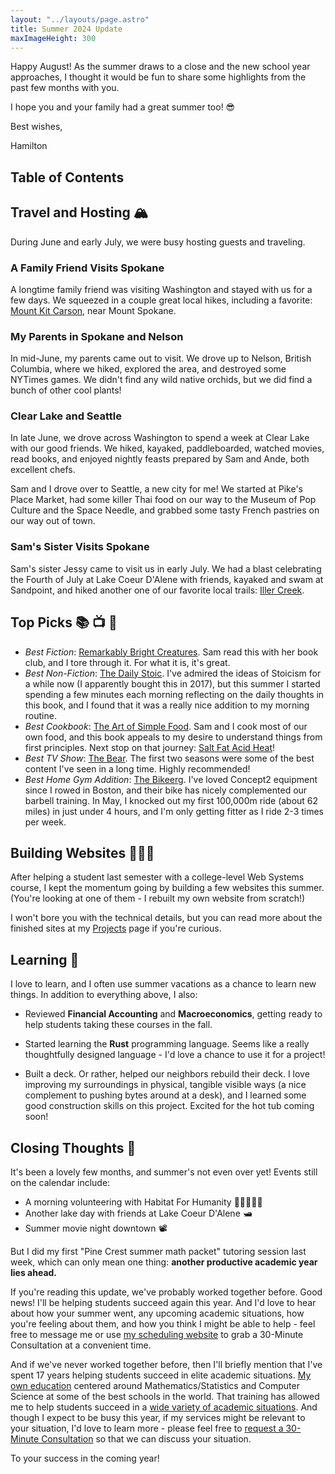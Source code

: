 ```yaml
---
layout: "../layouts/page.astro"
title: Summer 2024 Update
maxImageHeight: 300
---
```


<div class="mr-9">
Happy August! As the summer draws to a close and the new school year approaches, I thought it would be fun to share some highlights from the past few months with you.

I hope you and your family had a great summer too! 😎

<div class="text-right">
<p class="-mb-6">Best wishes,</p>
<p>Hamilton</p>
</div>
</div>


<CaptionedImage
  src={manito}
  alt="Hamilton and Sam at the gardens in Manito Park, in downtown Spokane."
  caption="Enjoying a beautiful summer evening with Sam at Manito Park."
  maxHeight={350}
/>

## Table of Contents

## Travel and Hosting 🏔️

During June and early July, we were busy hosting guests and traveling.

### A Family Friend Visits Spokane

A longtime family friend was visiting Washington and stayed with us for a few days. We squeezed in a couple great local hikes, including a favorite: [Mount Kit Carson](https://www.alltrails.com/ar/trail/us/washington/mount-kit-carson-trail), near Mount Spokane.


<CaptionedImage
  src={david}
  alt="A picturesque view from the top of Mount Kit Carson with Hamilton, Sam, and David in the foreground."
  caption="Greetings from the top of Mount Kit Carson!"
  maxHeight={350}
/>

### My Parents in Spokane and Nelson

In mid-June, my parents came out to visit. We drove up to Nelson, British Columbia, where we hiked, explored the area, and destroyed some NYTimes games. We didn't find any wild native orchids, but we did find a bunch of other cool plants!


<CaptionedImage
  src={nelson}
  alt="A picturesque view from the top of Pulpit Rock with my parents and Sam."
  caption="Nelson from the top of Pulpit Rock - great hike!"
  maxHeight={400}
/>

### Clear Lake and Seattle

In late June, we drove across Washington to spend a week at Clear Lake with our good friends. We hiked, kayaked, paddleboarded, watched movies, read books, and enjoyed nightly feasts prepared by Sam and Ande, both excellent chefs.


<CaptionedImage
  src={clearLake}
  alt="A serene picture of Clear Lake at sunrise from the north shore."
  caption="Sunrise at Clear Lake. Mt. Rainier isn't far away!"
  maxHeight={400}
/>

Sam and I drove over to Seattle, a new city for me! We started at Pike's Place Market, had some killer Thai food on our way to the Museum of Pop Culture and the Space Needle, and grabbed some tasty French pastries on our way out of town.


<CaptionedImage
  src={seattle}
  alt="Ham and Sam standing in Pike's Place Market, Seattle, with the Public Market Center sign behind us."
  caption="Just a chilly, rainy summer afternoon in Seattle."
  maxHeight={350}
/>

### Sam's Sister Visits Spokane

Sam's sister Jessy came to visit us in early July. We had a blast celebrating the Fourth of July at Lake Coeur D'Alene with friends, kayaked and swam at Sandpoint, and hiked another one of our favorite local trails: [Iller Creek](https://www.alltrails.com/ar/trail/us/washington/iller-creek-conservation-area-trail).


<CaptionedImage
  src={jessy}
  alt="Jessy, Sam, and Hamilton at the top of Iller Creek."
  caption="On a clear day, you can see almost 50 miles!"
  maxHeight={400}
/>

## Top Picks 📚 📺 💪

- _Best Fiction_: [Remarkably Bright Creatures](https://a.co/d/0VQd216). Sam read this with her book club, and I tore through it. For what it is, it's great.
- _Best Non-Fiction_: [The Daily Stoic](https://www.amazon.com/Daily-Stoic-Meditations-Wisdom-Perseverance/dp/0735211736/). I've admired the ideas of Stoicism for a while now (I apparently bought this in 2017), but this summer I started spending a few minutes each morning reflecting on the daily thoughts in this book, and I found that it was a really nice addition to my morning routine.
- _Best Cookbook_: [The Art of Simple Food](https://a.co/d/84mvHOq). Sam and I cook most of our own food, and this book appeals to my desire to understand things from first principles. Next stop on that journey: [Salt Fat Acid Heat](https://a.co/d/2ojRlja)!
- _Best TV Show_: [The Bear](https://www.fxnetworks.com/shows/the-bear). The first two seasons were some of the best content I've seen in a long time. Highly recommended!
- _Best Home Gym Addition_: [The Bikeerg](https://www.concept2.com/ergs/bikeerg). I've loved Concept2 equipment since I rowed in Boston, and their bike has nicely complemented our barbell training. In May, I knocked out my first 100,000m ride (about 62 miles) in just under 4 hours, and I'm only getting fitter as I ride 2-3 times per week.

## Building Websites 👨🏻‍💻

After helping a student last semester with a college-level Web Systems course, I kept the momentum going by building a few websites this summer. (You're looking at one of them - I rebuilt my own website from scratch!)

I won't bore you with the technical details, but you can read more about the finished sites at my [Projects](/projects) page if you're curious.

## Learning 🧠

I love to learn, and I often use summer vacations as a chance to learn new things. In addition to everything above, I also:

- Reviewed **Financial Accounting** and **Macroeconomics**, getting ready to help students taking these courses in the fall.

- Started learning the **Rust** programming language. Seems like a really thoughtfully designed language - I'd love a chance to use it for a project!

- Built a deck. Or rather, helped our neighbors rebuild their deck. I love improving my surroundings in physical, tangible visible ways (a nice complement to pushing bytes around at a desk), and I learned some good construction skills on this project. Excited for the hot tub coming soon!

## Closing Thoughts 🏫

It's been a lovely few months, and summer's not even over yet! Events still on the calendar include:

- A morning volunteering with Habitat For Humanity 👷‍♀️👷🏻‍♂️
- Another lake day with friends at Lake Coeur D'Alene 🛥️
- Summer movie night downtown 📽️

But I did my first "Pine Crest summer math packet" tutoring session last week, which can only mean one thing: **another productive academic year lies ahead.**

If you're reading this update, we've probably worked together before. Good news! I'll be helping students succeed again this year. And I'd love to hear about how your summer went, any upcoming academic situations, how you're feeling about them, and how you think I might be able to help - feel free to message me or use [my scheduling website](https://appt.link/hamilton) to grab a 30-Minute Consultation at a convenient time.

And if we've never worked together before, then I'll briefly mention that I've spent 17 years helping students succeed in elite academic situations. [My own education](/education) centered around Mathematics/Statistics and Computer Science at some of the best schools in the world. That training has allowed me to help students succeed in a [wide variety of academic situations](/tutor). And though I expect to be busy this year, if my services might be relevant to your situation, I'd love to learn more - please feel free to [request a 30-Minute Consultation](https://appt.link/hamilton/30min/) so that we can discuss your situation.

<p class="text-xl text-center">To your success in the coming year!</p>
